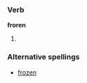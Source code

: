 ===Verb===
'''froren'''

# {{past participle of|[[freeze]]}}

===Alternative spellings===
*[[frozen]]